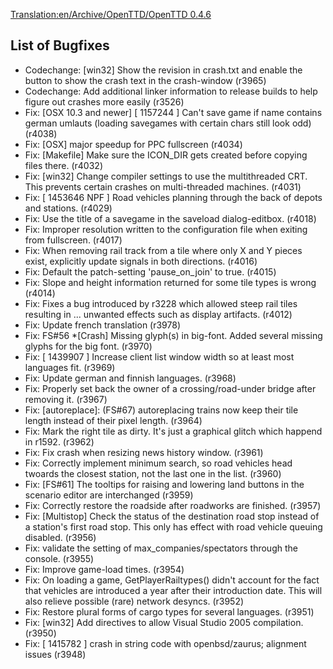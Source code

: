 [[Translation:en/Archive/OpenTTD/OpenTTD 0.4.6]]
{{fr/Traduction|en/Archive/OpenTTD/OpenTTD 0.4.6|0}}


{{en/Archive/OpenTTD/NaviPrevNext|prev=en/Archive/OpenTTD/OpenTTD 0.4.5|next=en/Archive/OpenTTD/OpenTTD 0.4.7|date=22 March 2006}}

==List of Bugfixes==
*Codechange: [win32] Show the revision in crash.txt and enable the button to show the crash text in the crash-window (r3965)
*Codechange: Add additional linker information to release builds to help figure out crashes more easily (r3526)
*Fix: [OSX 10.3 and newer] [ 1157244 ] Can't save game if name contains german umlauts (loading savegames with certain chars still look odd) (r4038)
*Fix: [OSX] major speedup for PPC fullscreen (r4034)
*Fix: [Makefile] Make sure the ICON_DIR gets created before copying files there. (r4032)
*Fix: [win32] Change compiler settings to use the multithreaded CRT. This prevents certain crashes on multi-threaded machines. (r4031)
*Fix: [ 1453646 NPF ] Road vehicles planning through the back of depots and stations. (r4029)
*Fix: Use the title of a savegame in the saveload dialog-editbox. (r4018)
*Fix: Improper resolution written to the configuration file when exiting from fullscreen. (r4017)
*Fix: When removing rail track from a tile where only X and Y pieces exist, explicitly update signals in both directions. (r4016)
*Fix: Default the patch-setting 'pause_on_join' to true. (r4015)
*Fix: Slope and height information returned for some tile types is wrong (r4014)
*Fix: Fixes a bug introduced by r3228 which allowed steep rail tiles resulting in ... unwanted effects such as display artifacts. (r4012)
*Fix: Update french translation (r3978)
*Fix: FS#56 *[Crash] Missing glyph(s) in big-font. Added several missing glyphs for the big font. (r3970)
*Fix: [ 1439907 ] Increase client list window width so at least most languages fit. (r3969)
*Fix: Update german and finnish languages. (r3968)
*Fix: Properly set back the owner of a crossing/road-under bridge after removing it. (r3967)
*Fix: [autoreplace]: (FS#67) autoreplacing trains now keep their tile length instead of their pixel length. (r3964)
*Fix: Mark the right tile as dirty. It's just a graphical glitch which happend in r1592. (r3962)
*Fix: Fix crash when resizing news history window. (r3961)
*Fix: Correctly implement minimum search, so road vehicles head twoards the closest station, not the last one in the list. (r3960)
*Fix: [FS#61] The tooltips for raising and lowering land buttons in the scenario editor are interchanged (r3959)
*Fix: Correctly restore the roadside after roadworks are finished. (r3957)
*Fix: [Multistop] Check the status of the destination road stop instead of a station's first road stop. This only has effect with road vehicle queuing disabled. (r3956)
*Fix: validate the setting of max_companies/spectators through the console. (r3955)
*Fix: Improve game-load times. (r3954)
*Fix: On loading a game, GetPlayerRailtypes() didn't account for the fact that vehicles are introduced a year after their introduction date. This will also relieve possible (rare) network desyncs. (r3952)
*Fix: Restore plural forms of cargo types for several languages. (r3951)
*Fix: [win32] Add directives to allow Visual Studio 2005 compilation. (r3950)
*Fix: [ 1415782 ] crash in string code with openbsd/zaurus; alignment issues (r3948)